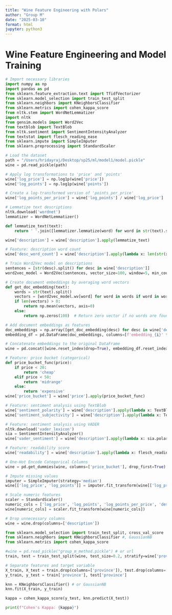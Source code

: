 ```yaml
---
title: "Wine Feature Engineering with Polars"
author: "Group M"
date: "2025-03-10"
format: html
jupyter: python3
---
```


# Wine Feature Engineering and Model Training

```python
# Import necessary libraries
import numpy as np
import pandas as pd
from sklearn.feature_extraction.text import TfidfVectorizer
from sklearn.model_selection import train_test_split
from sklearn.neighbors import KNeighborsClassifier
from sklearn.metrics import cohen_kappa_score
from nltk.stem import WordNetLemmatizer
import nltk
from gensim.models import Word2Vec
from textblob import TextBlob
from nltk.sentiment import SentimentIntensityAnalyzer
from textstat import flesch_reading_ease
from sklearn.impute import SimpleImputer
from sklearn.preprocessing import StandardScaler

# Load the dataset
path = "/Users/hridayraj/Desktop/sp25/ml/model1/model.pickle"
wine = pd.read_pickle(path)
```
```python

# Apply log transformations to 'price' and 'points'
wine['log_price'] = np.log1p(wine['price'])
wine['log_points'] = np.log1p(wine['points'])

# Create a log-transformed version of 'points_per_price'
wine['log_points_per_price'] = wine['log_points'] / wine['log_price']
```
```python

# Lemmatize text descriptions
nltk.download('wordnet')
lemmatizer = WordNetLemmatizer()

def lemmatize_text(text):
    return ' '.join([lemmatizer.lemmatize(word) for word in str(text).split()])

wine['description'] = wine['description'].apply(lemmatize_text)

# Feature: description word count
wine['desc_word_count'] = wine['description'].apply(lambda x: len(str(x).split()))
```
```python

# Train Word2Vec model on descriptions
sentences = [str(desc).split() for desc in wine['description']]
word2vec_model = Word2Vec(sentences, vector_size=100, window=5, min_count=1, workers=4)

# Create document embeddings by averaging word vectors
def get_doc_embedding(text):
    words = str(text).split()
    vectors = [word2vec_model.wv[word] for word in words if word in word2vec_model.wv]
    if len(vectors) > 0:
        return np.mean(vectors, axis=0)
    else:
        return np.zeros(100)  # Return zero vector if no words are found

# Add document embeddings as features
doc_embeddings = np.array([get_doc_embedding(desc) for desc in wine['description']])
embedding_df = pd.DataFrame(doc_embeddings, columns=[f'embedding_{i}' for i in range(doc_embeddings.shape[1])])

# Concatenate embeddings to the original DataFrame
wine = pd.concat([wine.reset_index(drop=True), embedding_df.reset_index(drop=True)], axis=1)

```
```python

# Feature: price bucket (categorical)
def price_bucket_func(price):
    if price < 20:
        return 'cheap'
    elif price < 50:
        return 'midrange'
    else:
        return 'expensive'
wine['price_bucket'] = wine['price'].apply(price_bucket_func)

# Feature: sentiment analysis using TextBlob
wine['sentiment_polarity'] = wine['description'].apply(lambda x: TextBlob(str(x)).sentiment.polarity)
wine['sentiment_subjectivity'] = wine['description'].apply(lambda x: TextBlob(str(x)).sentiment.subjectivity)

# Feature: sentiment analysis using VADER
nltk.download('vader_lexicon')
sia = SentimentIntensityAnalyzer()
wine['vader_sentiment'] = wine['description'].apply(lambda x: sia.polarity_scores(str(x))['compound'])

# Feature: readability score
wine['readability'] = wine['description'].apply(lambda x: flesch_reading_ease(str(x)))

# One-Hot Encode Categorical Columns
wine = pd.get_dummies(wine, columns=['price_bucket'], drop_first=True)
```
```python

# Impute missing values
imputer = SimpleImputer(strategy='median')
wine[['log_price', 'log_points']] = imputer.fit_transform(wine[['log_price', 'log_points']])

# Scale numeric features
scaler = StandardScaler()
numeric_cols = ['log_price', 'log_points', 'log_points_per_price', 'desc_word_count', 'sentiment_polarity', 'sentiment_subjectivity', 'vader_sentiment', 'readability']
wine[numeric_cols] = scaler.fit_transform(wine[numeric_cols])

# Drop unnecessary columns
wine = wine.drop(columns=['description'])
```
```python
from sklearn.model_selection import train_test_split, cross_val_score
from sklearn.neighbors import KNeighborsClassifier #, GaussianNB
from sklearn.metrics import cohen_kappa_score

#wine = pd.read_pickle("group_m_method.pickle") # or url
train, test = train_test_split(wine, test_size=0.2, stratify=wine['province'])

# Separate features and target variable
X_train, X_test = train.drop(columns=['province']), test.drop(columns=['province'])
y_train, y_test = train['province'], test['province']

knn = KNeighborsClassifier() # or GaussianNB
knn.fit(X_train, y_train)

kappa = cohen_kappa_score(y_test, knn.predict(X_test))

print(f"Cohen's Kappa: {kappa}")
```
